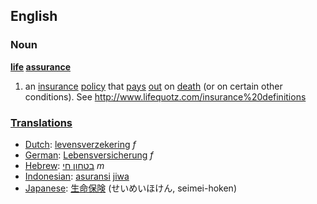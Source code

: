 ==English==
===Noun===
'''[[life]] [[assurance]]'''
# an [[insurance]] [[policy]] that [[pay]]s [[out]] on [[death]] (or on certain other conditions).  See http://www.lifequotz.com/insurance%20definitions

===[[Translation]]s===
*[[Dutch]]: [[levensverzekering]] ''f''
*[[German]]: [[Lebensversicherung]] ''f''
*[[Hebrew]]: [[בטחון חי]] ''m''
*[[Indonesian]]: [[asuransi]] [[jiwa]]
*[[Japanese]]: [[生命保険]] (せいめいほけん, seimei-hoken)